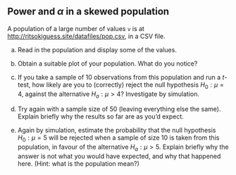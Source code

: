 ## Power and $\alpha$ in a skewed population

 A population of a large number of values `v` is at [http://ritsokiguess.site/datafiles/pop.csv](http://ritsokiguess.site/datafiles/pop.csv), in a CSV file. 



(a) Read in the population and display some of the values.




(b) Obtain a suitable plot of your population. What do you notice?



(c) If you take a sample of 10 observations from this population and run a $t$-test, how likely are you to (correctly) reject the null hypothesis $H_0: \mu = 4$, against the alternative $H_a: \mu > 4$? Investigate by simulation.





(d) Try again with a sample size of 50 (leaving everything else the same). Explain briefly why the results so far are as you'd expect.



(e) Again by simulation, estimate the probability that the null hypothesis $H_0: \mu=5$ will be rejected when a sample of size 10 is taken from this population, in favour of the alternative $H_a: \mu > 5$. Explain briefly why the answer is not what you would have expected, and why that happened here. (Hint: what is the population mean?)






